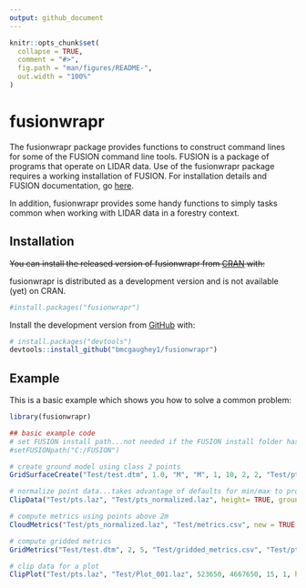 ```yaml
---
output: github_document
---
```


<!-- README.md is generated from README.Rmd. Please edit that file -->

```r
knitr::opts_chunk$set(
  collapse = TRUE,
  comment = "#>",
  fig.path = "man/figures/README-",
  out.width = "100%"
)
```

# fusionwrapr

<!-- badges: start -->
<!-- badges: end -->

The fusionwrapr package provides functions to construct command lines for some of the FUSION command line
tools. FUSION is a package of programs that operate on LIDAR data. Use of the fusionwrapr package requires
a working installation of FUSION. For installation details and FUSION documentation, go [here](http://forsys.sefs.uw.edu/fusion/fusionlatest.html).

In addition, fusionwrapr provides some handy functions to simply tasks common when working with LIDAR data
in a forestry context.

## Installation

~~You can install the released version of fusionwrapr from [CRAN](https://CRAN.R-project.org) with:~~

fusionwrapr is distributed as a development version and is not available (yet) on CRAN.

``` r
#install.packages("fusionwrapr")
```

Install the development version from [GitHub](https://github.com/) with:

``` r
# install.packages("devtools")
devtools::install_github("bmcgaughey1/fusionwrapr")
```
## Example

This is a basic example which shows you how to solve a common problem:

```r
library(fusionwrapr)

## basic example code
# set FUSION install path...not needed if the FUSION install folder has been added to PATH
#setFUSIONpath("C:/FUSION")

# create ground model using class 2 points
GridSurfaceCreate("Test/test.dtm", 1.0, "M", "M", 1, 10, 2, 2, "Test/pts.laz", class = 2)

# normalize point data...takes advantage of defaults for min/max to process entire file
ClipData("Test/pts.laz", "Test/pts_normalized.laz", height= TRUE, ground = "Test/test.dtm")

# compute metrics using points above 2m
CloudMetrics("Test/pts_normalized.laz", "Test/metrics.csv", new = TRUE, minht = 2.0, above = 2.0)

# compute gridded metrics
GridMetrics("Test/test.dtm", 2, 5, "Test/gridded_metrics.csv", "Test/pts.laz", minht = 2)

# clip data for a plot
ClipPlot("Test/pts.laz", "Test/Plot_001.laz", 523650, 4667650, 15, 1, height= TRUE, ground = "Test/test.dtm")
```
